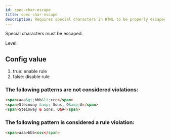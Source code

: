 ```yaml
---
id: spec-char-escape
title: spec-char-escape
description: Requires special characters in HTML to be properly escaped to prevent rendering issues.
---
```



Special characters must be escaped.

Level: <Badge text="Error" variant="danger" />

## Config value

1. true: enable rule
2. false: disable rule

### The following patterns are **not** considered violations:

```html
<span>aaa&gt;bbb&lt;ccc</span>
<span>Steinway &amp; Sons, Q&amp;A</span>
<span>Steinway & Sons, Q&A</span>
```

### The following pattern is considered a rule violation:

```html
<span>aaa>bbb<ccc</span>
```
